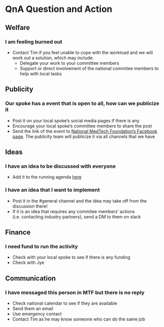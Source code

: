 # QnA Question and Action

## Welfare

### I am feeling burned out
- Contact Tim if you feel unable to cope with the workload and we will work out a solution, which may include:
  - Delegate your work to your committee members
  - Support or direct involvement of the national commitee members to help with local tasks 

## Publicity

### Our spoke has a event that is open to all, how can we publicize it
- Post it on your local spoke's social media pages if there is any
- Encourage your local spoke's committee members to share the post
- Send the link of the event to [National MedTech Foundation's Facebook page](https://www.facebook.com/medtechfoundation/). The publicity team will publicize it via all channels that we have

## Ideas

### I have an idea to be discussed with everyone
- Add it to the running agenda [here](https://docs.google.com/document/d/1lLqygjAAKhP70giSbeTDaq9fs3gaoBBxEmxwHwXx7HQ/edit)

### I have an idea that I want to implement
- Post it in the #general channel and the idea may take off from the discussion there!
- If it is an idea that requires any commitee members' actions (i.e. contacting industry partners), send a DM to them on slack



## Finance 

### I need fund to run the activity
- Check with your local spoke to see if there is any funding
- Check with Jye 


## Communication

### I have messaged this person in MTF but there is no reply
- Check national calendar to see if they are available
- Send them an email 
- Use emergency contact 
- Contact Tim as he may know someone who can do the same job




